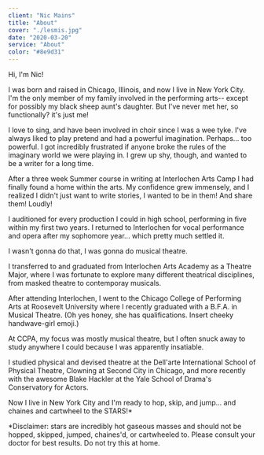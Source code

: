 ```yaml
---
client: "Nic Mains"
title: "About"
cover: "./lesmis.jpg"
date: "2020-03-20"
service: "About"
color: "#8e9d31"
---
```

Hi, I'm Nic!

I was born and raised in Chicago, Illinois, and now I live in New York City. I'm the only member of my family involved in the performing arts-- except for possibly my black sheep aunt's daughter. But I've never met her, so functionally?
it's just me!

I love to sing, and have been involved in choir since I was a wee tyke. I've always liked to play pretend and had a powerful imagination. Perhaps... too powerful. I got incredibly frustrated if anyone broke the rules of the imaginary world we were playing in. I grew up shy, though, and wanted to be a writer for a long time.

After a three week Summer course in writing at Interlochen Arts Camp I had finally found a home within the arts. My confidence grew immensely, and I realized I didn't just want to write stories, I wanted to be in them! And share them! Loudly!

I auditioned for every production I could in high school, performing in five within my first two years. I returned to Interlochen for vocal performance and opera after my sophomore year... which pretty much settled it.

I wasn't gonna do that, I was gonna do musical theatre.

I transferred to and graduated from Interlochen Arts Academy as a Theatre Major, where I was fortunate to explore many different theatrical disciplines, from masked theatre to contemporay musicals.

After attending Interlochen, I went to the Chicago College of Performing Arts at Roosevelt University where I recently graduated with a B.F.A. in Musical Theatre.
(Oh yes honey, she has qualifications. Insert cheeky handwave-girl emoji.)

At CCPA, my focus was mostly musical theatre, but I often snuck away to study anywhere I could because I was apparently insatiable.

I studied physical and devised theatre at the Dell'arte International School of Physical Theatre, Clowning at Second City in Chicago, and more recently with the awesome Blake Hackler at the Yale School of Drama's Conservatory for Actors.

Now I live in New York City and I'm ready to hop, skip, and jump... and chaines and cartwheel to the STARS!*

*Disclaimer: stars are incredibly hot gaseous masses and should not be hopped, skipped, jumped, chaines'd, or cartwheeled to. Please consult your doctor for best results. Do not try this at home.